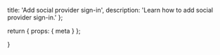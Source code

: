   title: 'Add social provider sign-in',
  description:
    'Learn how to add social provider sign-in.'
};

  return {
    props: {
      meta
    }
  };

}
